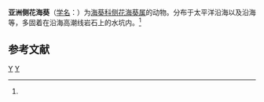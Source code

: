 {{Speciesbox
| taxon = Anthopleura asiatica
| binomial_authority = (Uchida et Muramatsu, 1958)<ref name='id9785'>{{cite web| url =http://www.bioinfo.cn/db05/BjdwSpecies.php?action=view&id=9785| title =亚洲侧花海葵| work =《中国动物物种编目数据库》| publisher =中国科学院微生物研究所| author =中国科学院动物研究所| accessdate =2009-04-16| deadurl =yes| archiveurl =https://web.archive.org/web/20160305063339/http://www.bioinfo.cn/db05/BjdwSpecies.php?action=view&id=9785| archivedate =2016-03-05}}</ref>
}}

'''亚洲侧花海葵'''（[[学名|学名]]：{{lang|la|''Anthopleura asiatica''}}）为[[海葵科|海葵科]][[侧花海葵属|侧花海葵属]]的动物。分布于太平洋沿海以及沿海等，多固着在沿海高潮线岩石上的水坑内。<ref name='id9785'/>

== 参考文献 ==
{{reflist}}

{{Taxonbar|from=Q5294528}}

[[Category:侧花海葵属|Y]]
[[Category:_1958年描述的动物|Y]]